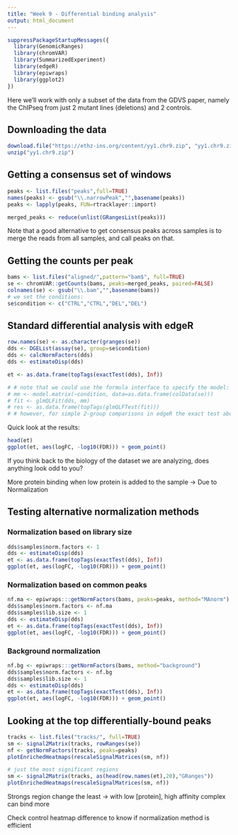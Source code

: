 ```yaml
---
title: "Week 9 - Differential binding analysis"
output: html_document
---
```


```r
suppressPackageStartupMessages({
  library(GenomicRanges)
  library(chromVAR)
  library(SummarizedExperiment)
  library(edgeR)
  library(epiwraps)
  library(ggplot2)
})
```


Here we'll work with only a subset of the data from the GDVS paper, namely the ChIPseq from just 2 mutant lines (deletions) and 2 controls.

## Downloading the data

```r
download.file("https://ethz-ins.org/content/yy1.chr9.zip", "yy1.chr9.zip", mode="wb")
unzip("yy1.chr9.zip")
```


## Getting a consensus set of windows

```r
peaks <- list.files("peaks",full=TRUE)
names(peaks) <- gsub("\\.narrowPeak","",basename(peaks))
peaks <- lapply(peaks, FUN=rtracklayer::import)

merged_peaks <- reduce(unlist(GRangesList(peaks)))
```

Note that a good alternative to get consensus peaks across samples is to merge the reads from all samples, and call peaks on that.

## Getting the counts per peak

```r
bams <- list.files("aligned/",pattern="bam$", full=TRUE)
se <- chromVAR::getCounts(bams, peaks=merged_peaks, paired=FALSE)
colnames(se) <- gsub("\\.bam","",basename(bams))
# we set the conditions:
se$condition <- c("CTRL","CTRL","DEL","DEL")
```

## Standard differential analysis with edgeR

```r
row.names(se) <- as.character(granges(se))
dds <- DGEList(assay(se), group=se$condition)
dds <- calcNormFactors(dds)
dds <- estimateDisp(dds)

et <- as.data.frame(topTags(exactTest(dds), Inf))

# # note that we could use the formula interface to specify the model:
# mm <- model.matrix(~condition, data=as.data.frame(colData(se)))
# fit <- glmQLFit(dds, mm)
# res <- as.data.frame(topTags(glmQLFTest(fit)))
# # however, for simple 2-group comparisons in edgeR the exact test above is normally a tiny bit more accurate
```

Quick look at the results:

```r
head(et)
ggplot(et, aes(logFC, -log10(FDR))) + geom_point()
```

If you think back to the biology of the dataset we are analyzing, does anything look odd to you?

More protein binding when low protein is added to the sample -> Due to Normalization

## Testing alternative normalization methods

### Normalization based on library size

```r
dds$samples$norm.factors <- 1
dds <- estimateDisp(dds)
et <- as.data.frame(topTags(exactTest(dds), Inf))
ggplot(et, aes(logFC, -log10(FDR))) + geom_point()
```

### Normalization based on common peaks

```r
nf.ma <- epiwraps:::getNormFactors(bams, peaks=peaks, method="MAnorm")
dds$samples$norm.factors <- nf.ma
dds$samples$lib.size <- 1
dds <- estimateDisp(dds)
et <- as.data.frame(topTags(exactTest(dds), Inf))
ggplot(et, aes(logFC, -log10(FDR))) + geom_point()
```

### Background normalization

```r
nf.bg <- epiwraps:::getNormFactors(bams, method="background")
dds$samples$norm.factors <- nf.bg
dds$samples$lib.size <- 1
dds <- estimateDisp(dds)
et <- as.data.frame(topTags(exactTest(dds), Inf))
ggplot(et, aes(logFC, -log10(FDR))) + geom_point()
```


## Looking at the top differentially-bound peaks

```r
tracks <- list.files("tracks/", full=TRUE)
sm <- signal2Matrix(tracks, rowRanges(se))
nf <- getNormFactors(tracks, peaks=peaks)
plotEnrichedHeatmaps(rescaleSignalMatrices(sm, nf))

# just the most significant regions
sm <- signal2Matrix(tracks, as(head(row.names(et),20),"GRanges"))
plotEnrichedHeatmaps(rescaleSignalMatrices(sm, nf))
```

Strongs region change the least -> with low [protein], high affinity complex can bind more

Check control heatmap difference to know if normalization method is efficient


